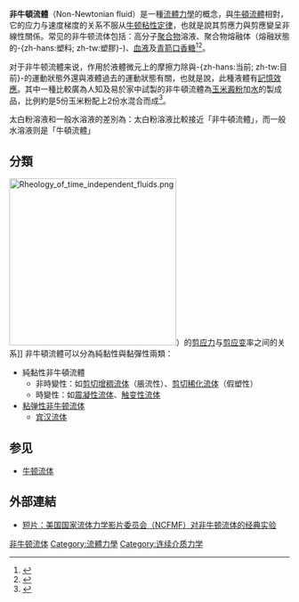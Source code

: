 {{noteTA
|G1=物理學
}}
'''非牛頓流體'''（Non-Newtonian fluid）是一種[[流体力学|流體力學]]的概念，與[[牛顿流体|牛頓流體]]相對，它的应力与速度梯度的关系不服从[[牛顿粘性定律|牛顿粘性定律]]，也就是說其剪應力與剪應變呈非線性關係。常见的非牛顿流体包括：高分子[[聚合物|聚合物]]溶液、聚合物熔融体（熔融狀態的-{zh-hans:塑料; zh-tw:塑膠}-)、[[血液|血液]]及[[青箭口香糖|青箭口香糖]]<ref>{{Cite web |title=口香糖 輕易刺穿硬梆梆椰子或西瓜?!－民視新聞 |url=https://www.youtube.com/watch?v=XUq72BKCiAU}}</ref><ref>{{Cite web |title=口香糖可以刺穿椰子！實測非牛頓流體可以刺穿任何水果！？｜黑科技 #19【黑羽】 |url=https://www.youtube.com/watch?v=pECA6CK3KzY}}</ref>。

对于非牛顿流體来说，作用於液體微元上的摩擦力除與-{zh-hans:当前; zh-tw:目前}-的運動狀態外還與液體過去的運動狀態有關，也就是說，此種液體有[[記憶效應|記憶效應]]。其中一種比較廣為人知及易於家中試製的非牛頓流體為[[玉米澱粉|玉米澱粉]]加[[水|水]]的製成品，比例約是5份玉米粉配上2份水混合而成<ref>{{Cite web |title=非牛頓流體 - NTCU-科學遊戲實驗室 |url=http://scigame.ntcu.edu.tw/water/water-011.html}}</ref>。

太白粉溶液和一般水溶液的差別為：太白粉溶液比較接近「非牛頓流體」，而一般水溶液则是「牛頓流體」

== 分類 ==
[[File:Rheology_of_time_independent_fluids.png|300px]]）的[[剪应力|剪应力]]与[[剪应变|剪应变]]率之间的关系]]
非牛頓流體可以分為純黏性與黏彈性兩類：
* 純黏性非牛頓流體
** 非時變性：如[[剪切增稠流体|剪切增稠流体]]（脹流性）、[[剪切稀化流体|剪切稀化流体]]（假塑性）
** 時變性：如[[震凝性流体|震凝性流体]]、[[触变性流体|触变性流体]]
* [[粘弹性|粘弹性非牛顿流体]]
**[[宾汉流体|宾汉流体]]

== 参见 ==
*[[牛顿流体|牛顿流体]]

== 外部連結 ==
*[https://www.youtube.com/watch?v=Ol6bBB3zuGc 短片：美国国家流体力学影片委员会（NCFMF）对非牛顿流体的经典实验]

{{物理小作品}}
{{连续介质力学}}

[[Category:非牛顿流体|]]
[[Category:流體力學|Category:流體力學]]
[[Category:连续介质力学|Category:连续介质力学]]